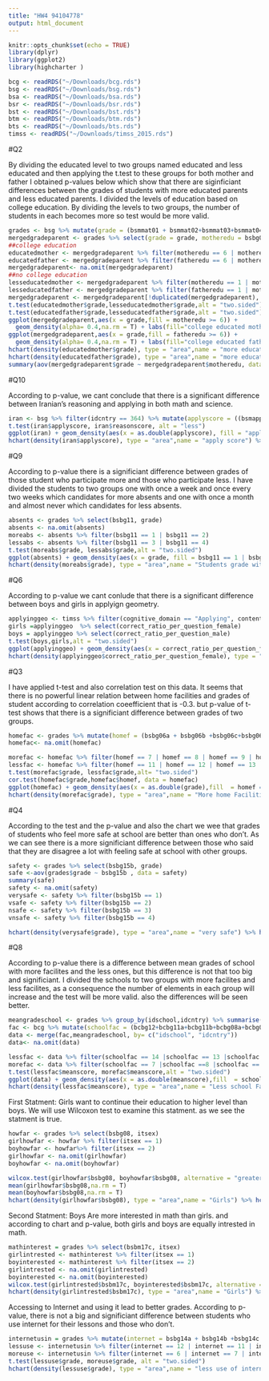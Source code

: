 ```yaml
---
title: "HW4 94104778"
output: html_document
---
```


```r
knitr::opts_chunk$set(echo = TRUE)
library(dplyr)
library(ggplot2)
library(highcharter )
```

```r
bcg <- readRDS("~/Downloads/bcg.rds")
bsg <- readRDS("~/Downloads/bsg.rds")
bsa <- readRDS("~/Downloads/bsa.rds")
bsr <- readRDS("~/Downloads/bsr.rds")
bst <- readRDS("~/Downloads/bst.rds")
btm <- readRDS("~/Downloads/btm.rds")
bts <- readRDS("~/Downloads/bts.rds")
timss <- readRDS("~/Downloads/timss_2015.rds")
```
#Q2
<p>
By dividing the educated level to two groups named educated and less educated and then applying the t.test to these groups for both mother and father I obtained p-values below which show that there are siginficiant differences between the grades of students with more educated parents and less educated parents. I divided the levels of education based on college education. By dividing the levels to two groups, the number of students in each becomes more so test would be more valid.
</p>

```r
grades <- bsg %>% mutate(grade = (bsmmat01 + bsmmat02+bsmmat03+bsmmat04+bsmmat05)/5)
mergedgradeparent <- grades %>% select(grade = grade, motheredu = bsbg07a, fatheredu = bsbg07b)
##college education
educatedmother <- mergedgradeparent %>% filter(motheredu == 6 | motheredu == 7)
educatedfather <- mergedgradeparent %>% filter(fatheredu == 6 | motheredu == 7)
mergedgradeparent<- na.omit(mergedgradeparent)
##no college education
lesseducatedmother <- mergedgradeparent %>% filter(motheredu == 1 | motheredu == 2 | motheredu == 3 | motheredu == 4)
lesseducatedfather <- mergedgradeparent %>% filter(fatheredu == 1 | motheredu == 2 | motheredu == 3| motheredu == 4)
mergedgradeparent <- mergedgradeparent[!duplicated(mergedgradeparent), ]
t.test(educatedmother$grade,lesseducatedmother$grade,alt = "two.sided")
t.test(educatedfather$grade,lesseducatedfather$grade,alt = "two.sided")
ggplot(mergedgradeparent,aes(x = grade,fill = motheredu >= 6)) +
  geom_density(alpha= 0.4,na.rm = T) + labs(fill="college educated mother")
ggplot(mergedgradeparent,aes(x = grade,fill = fatheredu >= 6)) +
  geom_density(alpha= 0.4,na.rm = T) + labs(fill="college educated father")
hchart(density(educatedmother$grade), type = "area",name = "more educated mother") %>% hc_add_series(density(lesseducatedmother$grade), type = "area",name = "less educated mother")
hchart(density(educatedfather$grade), type = "area",name = "more educated father") %>% hc_add_series(density(lesseducatedfather$grade), type = "area",name = "less educated father")
summary(aov(mergedgradeparent$grade ~ mergedgradeparent$motheredu, data = mergedgradeparent))
```

#Q10
<p dir>
According to p-value, we cant conclude that there is a significant difference between Iranian's reasoning and applying in both math and science. 
</p>

```r
iran <- bsg %>% filter(idcntry == 364) %>% mutate(applyscore = ((bsmapp01 +  bsmapp02 + bsmapp03+ bsmapp04+ bsmapp05)/5 + (bssapp01+ bssapp02+ bssapp03+ bssapp04+ bssapp05)/5)/2 , reasonscore = (bsmrea01+ bsmrea02+ bsmrea03+ bsmrea04+ bsmrea05 + bssrea01+bssrea02+bssrea03+bssrea04+bssrea05)/10) 
t.test(iran$applyscore, iran$reasonscore, alt = "less")
ggplot(iran) + geom_density(aes(x = as.double(applyscore), fill = "apply score"),alpha = 0.4) + geom_density(aes(x = as.double(reasonscore), fill = "reason score"),alpha = 0.4)
hchart(density(iran$applyscore), type = "area",name = "apply score") %>% hc_add_series(density(iran$reasonscore), type = "area",name = "reason score")
```

#Q9

<p>
According to p-value there is a significiant difference between grades of those student who participate more and those who participate less. I have divided the students to two groups one with once a week and once every two weeks which candidates for more absents and one with once a month and almost never which candidates for less absents.
</p>

```r
absents <- grades %>% select(bsbg11, grade)
absents <- na.omit(absents)
moreabs <- absents %>% filter(bsbg11 == 1 | bsbg11 == 2)
lessabs <- absents %>% filter(bsbg11 == 3 | bsbg11 == 4)
t.test(moreabs$grade, lessabs$grade,alt = "two.sided")
ggplot(absents) + geom_density(aes(x = grade, fill = bsbg11 == 1 | bsbg11 == 2))  + labs(fill="Less Participating")
hchart(density(moreabs$grade), type = "area",name = "Students grade with more absents") %>% hc_add_series(density(lessabs$grade), type = "area",name = "Students grade with less absents")
```

#Q6
<p dir>
According to p-value we cant conlude that there is a significant difference between boys and girls in applyign geometry.
</p>

```r
applyinggeo <- timss %>% filter(cognitive_domain == "Applying", content_domain == "Geometry")
girls =applyinggeo  %>% select(correct_ratio_per_question_female)
boys = applyinggeo %>% select(correct_ratio_per_question_male)
t.test(boys,girls,alt = "two.sided")
ggplot(applyinggeo) + geom_density(aes(x = correct_ratio_per_question_female,fill  = "Female",alpha = 0.4)) + geom_density(aes(x = correct_ratio_per_question_male,fill = "Male",alpha = 0.4)) + xlab("correct ratio")
hchart(density(applyinggeo$correct_ratio_per_question_female), type = "area",name = "correct_ratio_per_question_female") %>% hc_add_series(density(applyinggeo$correct_ratio_per_question_male), type = "area", name = "correct_ratio_per_question_male")
```

#Q3
<p>
I have applied t-test and also correlation test on this data. It seems that there is no powerful linear relation between home facilities and grades of student according to correlation coeefficient that is -0.3. but p-value of t-test shows that there is a significiant difference  between grades of two groups.
</p>

```r
homefac <- grades %>% mutate(homef = (bsbg06a + bsbg06b +bsbg06c+bsbg06d+bsbg06e+bsbg06f+bsbg06g)) %>% select(homef, grade)
homefac<- na.omit(homefac)

morefac <- homefac %>% filter(homef == 7 | homef == 8 | homef == 9 | homef == 10 )
lessfac <- homefac %>% filter(homef == 11 | homef == 12 | homef == 13 | homef == 14 )
t.test(morefac$grade, lessfac$grade,alt= "two.sided")
cor.test(homefac$grade,homefac$homef, data = homefac)
ggplot(homefac) + geom_density(aes(x = as.double(grade),fill  = homef == 7 | homef == 8 | homef == 9 | homef == 10 ,alpha = 0.4))  + xlab("Grade") + labs(fill="More home Facilities")
hchart(density(morefac$grade), type = "area",name = "More home Facilities") %>% hc_add_series(density(lessfac$grade), type = "area",name = "Less home Facilities")
```

#Q4
<p>
According to the test and the p-value and also the chart we wee that grades of students who feel more safe at school are better than ones who don't. As we can see there is a more significiant difference between those who said that they are disagree a lot with feeling safe at school with other groups.
</p>


```r
safety <- grades %>% select(bsbg15b, grade)
safe <-aov(grades$grade ~ bsbg15b , data = safety)
summary(safe)
safety <- na.omit(safety)
verysafe <- safety %>% filter(bsbg15b == 1)
vsafe <- safety %>% filter(bsbg15b == 2)
nsafe <- safety %>% filter(bsbg15b == 3)
vnsafe <- safety %>% filter(bsbg15b == 4)

hchart(density(verysafe$grade), type = "area",name = "very safe") %>% hc_add_series(density(vsafe$grade), type = "area",name = "safe") %>% hc_add_series(density(nsafe$grade), type = "area",name = "not safe") %>% hc_add_series(density(vnsafe$grade), type = "area",name = "very not safe")


```

#Q8
<p>
According to p-value there is a difference between mean grades of school with more facilites and the less ones, but this difference is not that too big and significiant. I divided the schools to two groups with more facilites and less facilites, as a consequence the number of elements in each group will increase and the test will be more valid. also the differences will be seen better.
</p>

```r
meangradeschool <- grades %>% group_by(idschool,idcntry) %>% summarise(meanscore = mean(grade)) 
fac <- bcg %>% mutate(schoolfac = (bcbg12+bcbg11a+bcbg11b+bcbg08a+bcbg08b+bcbg06a+bcbg06b)) %>%  select(idschool, idcntry, schoolfac)
data <- merge(fac,meangradeschool, by= c("idschool", "idcntry"))
data<- na.omit(data)

lessfac <- data %>% filter(schoolfac == 14 |schoolfac == 13 |schoolfac == 12 | schoolfac == 11)
morefac <- data %>% filter(schoolfac == 7 |schoolfac ==8 |schoolfac == 9 | schoolfac == 10)
t.test(lessfac$meanscore, morefac$meanscore,alt = "two.sided")
ggplot(data) + geom_density(aes(x = as.double(meanscore),fill  = schoolfac == 7 |schoolfac ==8 |schoolfac == 9 | schoolfac == 10 ,alpha = 0.4))  + xlab("Grade") + labs(fill="More School Facilities")
hchart(density(lessfac$meanscore), type = "area",name = "Less school Facilities") %>% hc_add_series(density(morefac$meanscore), type = "area" , name = "More School Facilities")
```

<p>
First Statment: Girls want to continue their education to higher level than boys. We will use Wilcoxon test to examine this statment. as we see the statment is true.
</p>

```r
howfar <- grades %>% select(bsbg08, itsex)
girlhowfar <- howfar %>% filter(itsex == 1)
boyhowfar <- howfar%>% filter(itsex == 2)
girlhowfar <- na.omit(girlhowfar)
boyhowfar <- na.omit(boyhowfar)

wilcox.test(girlhowfar$bsbg08, boyhowfar$bsbg08, alternative = "greater")
mean(girlhowfar$bsbg08,na.rm = T)
mean(boyhowfar$bsbg08,na.rm = T)
hchart(density(girlhowfar$bsbg08), type = "area",name = "Girls") %>% hc_add_series(density(boyhowfar$bsbg08), type = "area",name = "Boys")

```

<p>
Second Statment: Boys Are more interested in math than girls. and according to chart and p-value, both girls and boys are equally intrested in math.
</p>

```r
mathinterest = grades %>% select(bsbm17c, itsex)
girlintrested <- mathinterest %>% filter(itsex == 1)
boyinterested <- mathinterest %>% filter(itsex == 2)
girlintrested <- na.omit(girlintrested)
boyinterested <- na.omit(boyinterested)
wilcox.test(girlintrested$bsbm17c, boyinterested$bsbm17c, alternative = "two.sided")
hchart(density(girlintrested$bsbm17c), type = "area",name = "Girls") %>% hc_add_series(density(boyinterested$bsbm17c), type = "area",name = "Boys")
```
<p>
Accessing to Internet and using it lead to better grades. According to p-value, there is not a big and significiant difference between students who use internet for their lessons and those who don't.
</p>
```r
internetusin = grades %>% mutate(internet = bsbg14a + bsbg14b +bsbg14c +bsbg14d +bsbg14e +bsbg14f) %>% select(grade,internet)
lessuse <- internetusin %>% filter(internet == 12 | internet == 11 | internet == 10 | internet == 9)
moreuse <- internetusin %>% filter(internet == 6 | internet == 7 | internet == 8 )
t.test(lessuse$grade, moreuse$grade, alt = "two.sided")
hchart(density(lessuse$grade), type = "area",name = "less use of internet") %>% hc_add_series(density(moreuse$grade), type = "area",name = "more use of internet")

```

